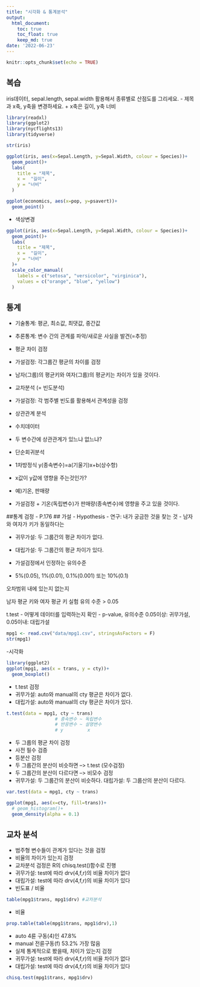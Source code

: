 ```yaml
---
title: "시각화 & 통계분석"
output:
  html_document:
    toc: true
    toc_float: true
    keep_md: true
date: '2022-06-23'
---
```


```r
knitr::opts_chunk$set(echo = TRUE)
```

## 복습

iris데이터, sepal.length, sepal.width 활용해서 종류별로 산점도를 그리세요.
- 제목과 x축, y축을 변경하세요.
 + x축은 길이, y축 너비 
 
```r
library(readxl)
library(ggplot2)
library(nycflights13)
library(tidyverse)
```
 
```r
str(iris)
```

```r
ggplot(iris, aes(x=Sepal.Length, y=Sepal.Width, colour = Species))+
  geom_point()+
  labs(
    title = "제목",
    x =  "길이",
    y = "너비"
  )
```

```r
ggplot(economics, aes(x=pop, y=psavert))+
  geom_point()
```
- 색상변경
```r
ggplot(iris, aes(x=Sepal.Length, y=Sepal.Width, colour = Species))+
  geom_point()+
  labs(
    title = "제목",
    x =  "길이",
    y = "너비"
  )+
  scale_color_manual(
    labels = c("setosa", "versicolor", "virginica"),
    values = c("orange", "blue", "yellow")
  )
```

## 통계
 - 기술통계: 평균, 최소값, 최댓값, 중간값
 - 추론통계: 변수 간의 관계를 파악/새로운 사실을 발견(=추정)
  + 평균 차이 검정
   - 가설검정: 각그룹간 평균의 차이를 검정
   - 남자(그룹)의 평균키와 여자(그룹)의 평균키는 차이가 있을 것이다.
   
  + 교차분석 (= 빈도분석)
   - 가설검정: 각 범주별 빈도를 활용해서 관계성을 검정
  + 상관관계 분석
   - 수치데이터
   - 두 변수간에 상관관계가 있느냐 없느냐?
  + 단순회귀분석
   - 1차방정식 y(종속변수)=a(기울기)x+b(상수항)
   - x값이 y값에 영향을 주는것인가?
   - 예)기온, 판매량 
   - 가설검정
    + 기온(독립변수)가 판매량(종속변수)에 영향을 주고 있을 것이다. 
  
##통계 검정
- P.176
## 가설
- Hypothesis
- 연구: 내가 궁금한 것을 찾는 것
- 남자와 여자가 키가 동일하다는 

- 귀무가설: 두 그룹간의 평균 차이가 없다.
- 대립가설: 두 그룹간의 평균 차이가 있다. 

- 가설검정에서 인정하는 유의수준
 + 5%(0.05), 1%(0.01), 0.1%(0.001) 또는 10%(0.1)
 
오차범위 내에 있는지 없는지 

남자 평균 키와 여자 평균 키 실험
유의 수준 > 0.05

t.test
- 어떻게 데이터를 입력하는지 확인
- p-value, 유의수준 0.05이상: 귀무가설, 0.05이내: 대립가설

```r
mpg1 <- read.csv("data/mpg1.csv", stringsAsFactors = F)
str(mpg1)
```

-시각화
```r
library(ggplot2)
ggplot(mpg1, aes(x = trans, y = cty))+
  geom_boxplot()
```

- t.test 검정
 + 귀무가설: auto와 manual의 cty 평균은 차이가 없다.
 + 대립가설: auto와 manual의 cty 평균은 차이가 있다.
```r
t.test(data = mpg1, cty ~ trans)
                  # 종속변수 ~ 독립변수
                  # 반응변수 ~ 설명변수
                  # y         x
```

- 두 그룹의 평균 차이 검정
 + 사전 필수 검증
 + 등분산 검정
  + 두 그룹간의 분산이 비슷하면 --> t.test (모수검정)
  + 두 그룹간의 분산이 다르다면 --> 비모수 검정
  + 귀무가설: 두 그룹간의 분산이 비슷하다.
    대립가설: 두 그룹산의 분산이 다르다. 
  
```r
var.test(data = mpg1, cty ~ trans)
```

```r
ggplot(mpg1, aes(x=cty, fill=trans))+
  # geom_histogram()+
  geom_density(alpha = 0.1)
```


## 교차 분석
 - 범주형 변수들이 관계가 있다는 것을 검정
 - 비율의 차이가 있는지 검정
 - 교차분석 검정은 R의 chisq.test()함수로 진행
 - 귀무가설: test에 따라 drv(4,f,r)의 비율 차이가 없다 
 - 대립가설: test에 따라 drv(4,f,r)의 비율 차이가 있다
 - 빈도표 / 비율
 
```r
table(mpg1$trans, mpg1$drv) #교차분석
```
 
 - 비율
```r
prop.table(table(mpg1$trans, mpg1$drv),1)
```
 
 - auto 4륜 구동(4)인 47.8%
 - manual 전륜구동(f) 53.2% 가장 많음
 - 실제 통계적으로 봤을때, 차이가 있는지 검정
 - 귀무가설: test에 따라 drv(4,f,r)의 비율 차이가 없다 
 - 대립가설: test에 따라 drv(4,f,r)의 비율 차이가 있다

```r
chisq.test(mpg1$trans, mpg1$drv)
```

  
  
  
  
  
  
  
  
  